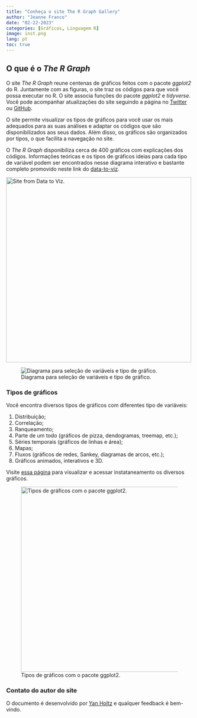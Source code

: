 ---
title: "Conheça o site The R Graph Gallery"
author: "Jeanne Franco"
date: "02-22-2023"
categories: [Gráficos, Linguagem R]
image: inst.png
lang: pt
toc: true
---

## O que é o *The R Graph*

O site *The R Graph* reune centenas de gráficos feitos com o pacote *ggplot2* do R. Juntamente com as figuras, o site traz os códigos para que você possa executar no R. O site associa funções do pacote *ggplot2* e *tidyverse*. Você pode acompanhar atualizações do site seguindo a página no [Twitter](https://twitter.com/R_Graph_Gallery) ou [GitHub](https://github.com/holtzy/R-graph-gallery).

O site permite visualizar os tipos de gráficos para você usar os mais adequados para as suas análises e adaptar os códigos que são disponibilizados aos seus dados. Além disso, os gráficos são organizados por tipos, o que facilita a navegação no site.

O *The R Graph* disponibiliza cerca de 400 gráficos com explicações dos códigos. Informações teóricas e os tipos de gráficos ideias para cada tipo de variável podem ser encontrados nesse diagrama interativo e bastante completo promovido neste link do [data-to-viz](https://www.data-to-viz.com/).

[![Site from Data to Viz.](dataviz.png){fig-align="center" width="500"}](https://www.data-to-viz.com/)

![Diagrama para seleção de variáveis e tipo de gráfico.](data_viz.png){fig-align="center"}

### Tipos de gráficos

Você encontra diversos tipos de gráficos com diferentes tipo de variáveis:

1.  Distribuição;
2.  Correlação;
3.  Ranqueamento;
4.  Parte de um todo (gráficos de pizza, dendogramas, treemap, etc.);
5.  Séries temporais (gráficos de linhas e área);
6.  Mapas;
7.  Fluxos (gráficos de redes, Sankey, diagramas de arcos, etc.);
8.  Gráficos animados, interativos e 3D.

Visite [essa página](https://r-graph-gallery.com/all-graphs.html) para visualizar e acessar instataneamento os diversos gráficos.

![Tipos de gráficos com o pacote ggplot2.](inst.png){fig-align="center" width="500"}

### Contato do autor do site

O documento é desenvolvido por [Yan Holtz](https://www.yan-holtz.com/) e qualquer feedback é bem-vindo.
